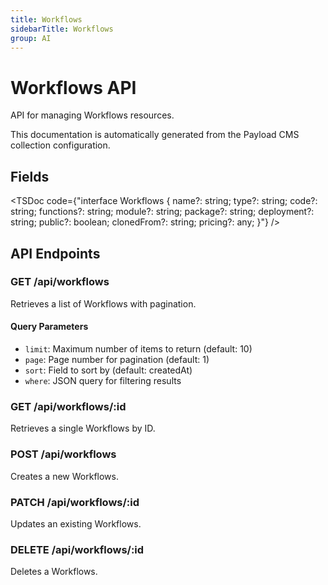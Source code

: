```yaml
---
title: Workflows
sidebarTitle: Workflows
group: AI
---
```



# Workflows API

API for managing Workflows resources.

<Callout type="info">
  This documentation is automatically generated from the Payload CMS collection configuration.
</Callout>


## Fields

<TSDoc code={"interface Workflows {
  name?: string;
  type?: string;
  code?: string;
  functions?: string;
  module?: string;
  package?: string;
  deployment?: string;
  public?: boolean;
  clonedFrom?: string;
  pricing?: any;
}"} />




## API Endpoints

### GET /api/workflows
Retrieves a list of Workflows with pagination.

#### Query Parameters
- `limit`: Maximum number of items to return (default: 10)
- `page`: Page number for pagination (default: 1)
- `sort`: Field to sort by (default: createdAt)
- `where`: JSON query for filtering results

### GET /api/workflows/:id
Retrieves a single Workflows by ID.

### POST /api/workflows
Creates a new Workflows.

### PATCH /api/workflows/:id
Updates an existing Workflows.

### DELETE /api/workflows/:id
Deletes a Workflows.

